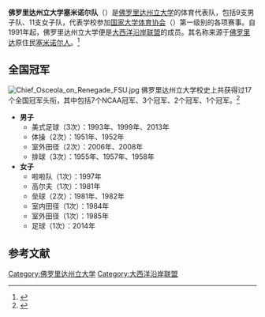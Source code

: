 {{Infobox school athletics
| logo =
| logo_width = 200px
| name = 佛罗里达州立大学塞米诺尔队
| university = [[佛罗里达州立大学|佛罗里达州立大学]]
| association = NCAA
| conference = [[大西洋沿岸联盟|大西洋沿岸联盟]]
| division = 第一级别、FBS
| director = Stan Wilcox
| city = [[佛罗里达州|佛罗里达州]][[塔拉哈西|塔拉哈西]]
| teams = 20 {{small|（9支男子队、11支女子队）}}
| stadium = Bobby Bowden Field at Doak Campbell Stadium
| baseballfield = Mike Martin Field at Dick Howser Stadium
| soccerstadium = Seminole Soccer Complex
| lacrossestadium =
| basketballarena = Donald L. Tucker Center
| arena2 = JoAnne Graf Field<br />Tully Gymnasium<br />Mcintosh Track and Field Building<br />Don Veller Seminole Golf Course<br />Sand Volleyball Courts<br />Speicher Tennis Center<br />Morcom Aquatics Center
| symbol = Osceola and Renegade
| mascot = Cimarron
| nickname = Noles
| fightsong = Florida State University Fight Song
| pageurl = http://www.seminoles.com/
|altlogo = [[File:Florida_State_Athletics_wordmark.png|200px]]
}}
'''佛罗里达州立大学塞米诺尔队'''（{{lang-en|Florida State Seminoles}}）是[[佛罗里达州立大学|佛罗里达州立大学]]的体育代表队，包括9支男子队、11支女子队，代表学校参加[[国家大学体育协会|国家大学体育协会]]（{{lang|en|NCAA}}）第一级别的各项赛事。自1991年起，佛罗里达州立大学便是[[大西洋沿岸联盟|大西洋沿岸联盟]]的成员。其名称来源于[[佛罗里达|佛罗里达]]原住民[[塞米诺尔人|塞米诺尔人]]。<ref>{{cite web |url=http://unirel.fsu.edu/seminoles/pages/timeline.html |title=存档副本 |accessdate=2008-04-16 |deadurl=yes |archiveurl=https://web.archive.org/web/20080113171625/http://unirel.fsu.edu/seminoles/pages/timeline.html |archivedate=2008-01-13 }}</ref>

== 全国冠军 ==

[[File:Chief_Osceola_on_Renegade_FSU.jpg|thumb]]
佛罗里达州立大学校史上共获得过17个全国冠军头衔，其中包括7个NCAA冠军、3个{{link-en|女子校际体育协会|Association for Intercollegiate Athletics for Women}}冠军、2个{{link-en|冠军碗系列赛|Bowl Championship Series}}冠军、1个{{link-en|联合碗赛|Bowl Coalition}}冠军。<ref>{{Cite web |url=http://fs.ncaa.org/Docs/stats/champs_records_book/Overall.pdf |title=存档副本 |accessdate=2016-10-03 |archive-date=2014-03-20 |archive-url=https://web.archive.org/web/20140320185655/http://fs.ncaa.org/Docs/stats/champs_records_book/Overall.pdf |dead-url=no }}</ref>
*'''男子'''
**美式足球（3次）：1993年、1999年、2013年
**体操（2次）：1951年、1952年
**室外田径（2次）：2006年、2008年
**排球（3次）：1955年、1957年、1958年
*'''女子'''
**啦啦队（1次）：1997年
**高尔夫（1次）：1981年
**垒球（2次）：1981年、1982年
**室内田径（1次）：1984年
**室外田径（1次）：1985年
**足球（1次）：2014年

== 参考文献 ==
{{reflist}}

{{ACC}}

[[Category:佛罗里达州立大学|Category:佛罗里达州立大学]]
[[Category:大西洋沿岸联盟|Category:大西洋沿岸联盟]]